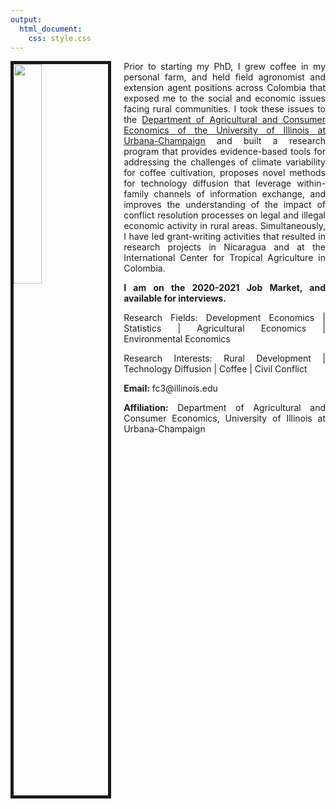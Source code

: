 ```yaml
---
output:
  html_document:
    css: style.css
---
```


<link rel="stylesheet" href="styles.css" type="text/css">

<img src="C:/Users/fc3/Box/JMarket/f-ceballos-s/f-ceballos-s.github.io/JMc_pic.jpg" style="width:30%; border:5px solid; margin-right: 20px" align="left">

<style>
body {
text-align: justify}
</style>

Prior to starting my PhD, I grew coffee in my personal farm, and held field agronomist and extension agent positions across Colombia that exposed me to the social and economic issues facing rural communities. I took these issues to the [Department of Agricultural and Consumer Economics of the University of Illinois at Urbana-Champaign](https://ace.illinois.edu/) and built a research program that provides evidence-based tools for addressing the challenges of climate variability for coffee cultivation, proposes novel methods for technology diffusion that leverage within-family channels of information exchange, and improves the understanding of the impact of conflict resolution processes on legal and illegal economic activity in rural areas. Simultaneously, I have led grant-writing activities that resulted in research projects in Nicaragua and at the International Center for Tropical Agriculture in Colombia. 

**I am on the 2020-2021 Job Market, and available for interviews.**

Research Fields: Development Economics | Statistics | Agricultural Economics | Environmental Economics 

Research Interests: Rural Development | Technology Diffusion | Coffee | Civil Conflict

**Email:** fc3@illinois.edu   

**Affiliation:** Department of Agricultural and Consumer Economics, University of Illinois at Urbana-Champaign
